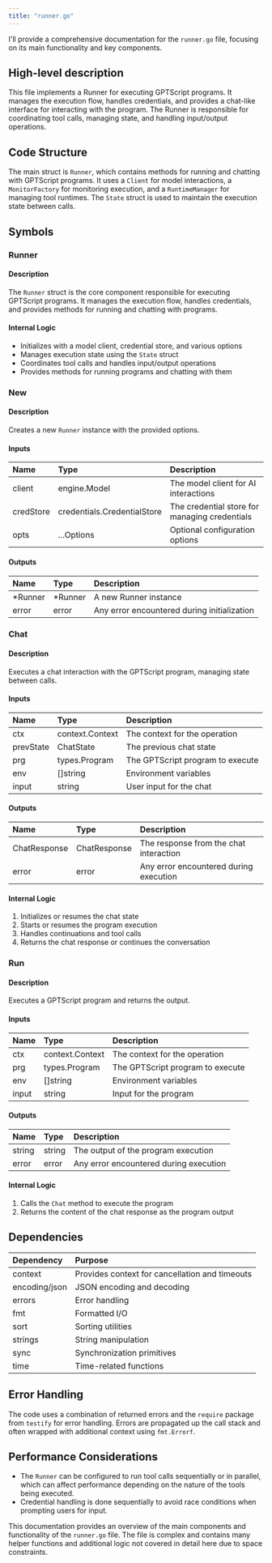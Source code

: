 ```yaml
---
title: "runner.go"
---
```


I'll provide a comprehensive documentation for the `runner.go` file, focusing on its main functionality and key components.

## High-level description
This file implements a Runner for executing GPTScript programs. It manages the execution flow, handles credentials, and provides a chat-like interface for interacting with the program. The Runner is responsible for coordinating tool calls, managing state, and handling input/output operations.

## Code Structure
The main struct is `Runner`, which contains methods for running and chatting with GPTScript programs. It uses a `Client` for model interactions, a `MonitorFactory` for monitoring execution, and a `RuntimeManager` for managing tool runtimes. The `State` struct is used to maintain the execution state between calls.

## Symbols

### Runner
#### Description
The `Runner` struct is the core component responsible for executing GPTScript programs. It manages the execution flow, handles credentials, and provides methods for running and chatting with programs.

#### Internal Logic
- Initializes with a model client, credential store, and various options
- Manages execution state using the `State` struct
- Coordinates tool calls and handles input/output operations
- Provides methods for running programs and chatting with them

### New
#### Description
Creates a new `Runner` instance with the provided options.

#### Inputs
| Name | Type | Description |
|:-----|:-----|:------------|
| client | engine.Model | The model client for AI interactions |
| credStore | credentials.CredentialStore | The credential store for managing credentials |
| opts | ...Options | Optional configuration options |

#### Outputs
| Name | Type | Description |
|:-----|:-----|:------------|
| *Runner | *Runner | A new Runner instance |
| error | error | Any error encountered during initialization |

### Chat
#### Description
Executes a chat interaction with the GPTScript program, managing state between calls.

#### Inputs
| Name | Type | Description |
|:-----|:-----|:------------|
| ctx | context.Context | The context for the operation |
| prevState | ChatState | The previous chat state |
| prg | types.Program | The GPTScript program to execute |
| env | []string | Environment variables |
| input | string | User input for the chat |

#### Outputs
| Name | Type | Description |
|:-----|:-----|:------------|
| ChatResponse | ChatResponse | The response from the chat interaction |
| error | error | Any error encountered during execution |

#### Internal Logic
1. Initializes or resumes the chat state
2. Starts or resumes the program execution
3. Handles continuations and tool calls
4. Returns the chat response or continues the conversation

### Run
#### Description
Executes a GPTScript program and returns the output.

#### Inputs
| Name | Type | Description |
|:-----|:-----|:------------|
| ctx | context.Context | The context for the operation |
| prg | types.Program | The GPTScript program to execute |
| env | []string | Environment variables |
| input | string | Input for the program |

#### Outputs
| Name | Type | Description |
|:-----|:-----|:------------|
| string | string | The output of the program execution |
| error | error | Any error encountered during execution |

#### Internal Logic
1. Calls the `Chat` method to execute the program
2. Returns the content of the chat response as the program output

## Dependencies
| Dependency | Purpose |
|:-----------|:--------|
| context | Provides context for cancellation and timeouts |
| encoding/json | JSON encoding and decoding |
| errors | Error handling |
| fmt | Formatted I/O |
| sort | Sorting utilities |
| strings | String manipulation |
| sync | Synchronization primitives |
| time | Time-related functions |

## Error Handling
The code uses a combination of returned errors and the `require` package from `testify` for error handling. Errors are propagated up the call stack and often wrapped with additional context using `fmt.Errorf`.

## Performance Considerations
- The `Runner` can be configured to run tool calls sequentially or in parallel, which can affect performance depending on the nature of the tools being executed.
- Credential handling is done sequentially to avoid race conditions when prompting users for input.

This documentation provides an overview of the main components and functionality of the `runner.go` file. The file is complex and contains many helper functions and additional logic not covered in detail here due to space constraints.